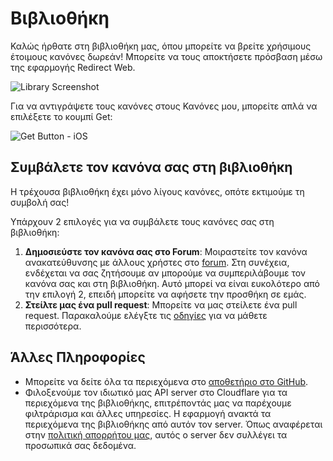 # Βιβλιοθήκη

Καλώς ήρθατε στη βιβλιοθήκη μας, όπου μπορείτε να βρείτε χρήσιμους έτοιμους κανόνες δωρεάν! Μπορείτε να τους αποκτήσετε πρόσβαση μέσω της εφαρμογής Redirect Web.

![Library Screenshot](/img/library-screenshot.webp)

Για να αντιγράψετε τους κανόνες στους Κανόνες μου, μπορείτε απλά να επιλέξετε το κουμπί Get:

![Get Button - iOS](/img/library-get-button-ios.gif)

## Συμβάλετε τον κανόνα σας στη βιβλιοθήκη

Η τρέχουσα βιβλιοθήκη έχει μόνο λίγους κανόνες, οπότε εκτιμούμε τη συμβολή σας!

Υπάρχουν 2 επιλογές για να συμβάλετε τους κανόνες σας στη βιβλιοθήκη:

1. **Δημοσιεύστε τον κανόνα σας στο Forum**: Μοιραστείτε τον κανόνα ανακατεύθυνσης με άλλους χρήστες στο [forum](https://github.com/mshibanami/redirect-web/discussions/categories/redirect-rules). Στη συνέχεια, ενδέχεται να σας ζητήσουμε αν μπορούμε να συμπεριλάβουμε τον κανόνα σας και στη βιβλιοθήκη. Αυτό μπορεί να είναι ευκολότερο από την επιλογή 2, επειδή μπορείτε να αφήσετε την προσθήκη σε εμάς.
2. **Στείλτε μας ένα pull request**: Μπορείτε να μας στείλετε ένα pull request. Παρακαλούμε ελέγξτε τις [οδηγίες](https://github.com/mshibanami/redirect-web/tree/main/library) για να μάθετε περισσότερα.

## Άλλες Πληροφορίες

- Μπορείτε να δείτε όλα τα περιεχόμενα στο [αποθετήριο στο GitHub](https://github.com/mshibanami/redirect-web/tree/main/library).
- Φιλοξενούμε τον ιδιωτικό μας API server στο Cloudflare για τα περιεχόμενα της βιβλιοθήκης, επιτρέποντάς μας να παρέχουμε φιλτράρισμα και άλλες υπηρεσίες. Η εφαρμογή ανακτά τα περιεχόμενα της βιβλιοθήκης από αυτόν τον server. Όπως αναφέρεται στην [πολιτική απορρήτου μας](privacy-policy.mdx), αυτός ο server δεν συλλέγει τα προσωπικά σας δεδομένα.
